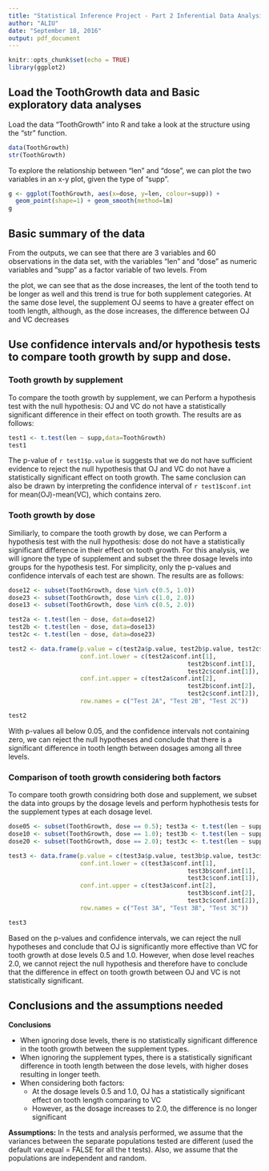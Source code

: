 ```yaml
---
title: "Statistical Inference Project - Part 2 Inferential Data Analysis"
author: "ALIU"
date: "September 18, 2016"
output: pdf_document
---
```


```r
knitr::opts_chunk$set(echo = TRUE)
library(ggplot2)
```

## Load the ToothGrowth data and Basic exploratory data analyses

Load the data “ToothGrowth” into R and take a look at the structure using the 
"str" function. 

```r
data(ToothGrowth)
str(ToothGrowth)
```

To explore the relationship between “len” and “dose”, we can plot the two 
variables in an x-y plot, given the type of “supp”.

```r
g <- ggplot(ToothGrowth, aes(x=dose, y=len, colour=supp)) + 
  geom_point(shape=1) + geom_smooth(method=lm)
g
```

## Basic summary of the data
From the outputs, we can see that there are 3 variables and 60 
observations in the data set, with the variables "len" and "dose" as numeric 
variables and "supp" as a factor variable of two levels. From

the plot, we can see that as the dose increases, the lent of the tooth tend to 
be longer as well and this trend is true for both supplement categories. At the 
same dose level, the supplement OJ seems to have a greater effect on tooth 
length, although, as the dose increases, the difference between OJ and VC decreases

## Use confidence intervals and/or hypothesis tests to compare tooth growth by supp and dose.

### Tooth growth by supplement
To compare the tooth growth by supplement, we can Perform a hypothesis test with the null hypothesis: OJ and VC do not have a statistically significant difference in their effect on tooth growth. The results are as follows:

```r
test1 <- t.test(len ~ supp,data=ToothGrowth)
test1
```

The p-value of  `r test1$p.value` is suggests that we do not have sufficient evidence to reject the null hypothesis that OJ and VC do not have a statistically significant effect on tooth growth. The same conclusion can also be drawn by interpreting the confidence interval of `r test1$conf.int` for mean(OJ)-mean(VC), which contains zero.

### Tooth growth by dose
Similiarly, to compare the tooth growth by dose, we can Perform a hypothesis test with the null hypothesis: dose do not have a statistically significant difference in their effect on tooth growth. For this analysis, we will ignore the type of supplement and subset the three dosage levels into groups for the hypothesis test. For simplicity, only the p-values and confidence intervals of each test are shown. The results are as follows:

```r
dose12 <- subset(ToothGrowth, dose %in% c(0.5, 1.0))
dose23 <- subset(ToothGrowth, dose %in% c(1.0, 2.0))
dose13 <- subset(ToothGrowth, dose %in% c(0.5, 2.0))

test2a <- t.test(len ~ dose, data=dose12)
test2b <- t.test(len ~ dose, data=dose13)
test2c <- t.test(len ~ dose, data=dose23)

test2 <- data.frame(p.value = c(test2a$p.value, test2b$p.value, test2c$p.value),
                    conf.int.lower = c(test2a$conf.int[1],
                                                  test2b$conf.int[1],
                                                  test2c$conf.int[1]),
                    conf.int.upper = c(test2a$conf.int[2],
                                                  test2b$conf.int[2],
                                                  test2c$conf.int[2]),
                    row.names = c("Test 2A", "Test 2B", "Test 2C"))

test2
```

With p-values all below 0.05, and the confidence intervals not containing zero, we can reject the null hypotheses and conclude that there is a significant difference in tooth length between dosages among all three levels.

### Comparison of tooth growth considering both factors
To compare tooth growth considring both dose and supplement, we subset the data into groups by the dosage levels and perform hyphothesis tests for the supplement types at each dosage level.

```r
dose05 <- subset(ToothGrowth, dose == 0.5); test3a <- t.test(len ~ supp, data=dose05)
dose10 <- subset(ToothGrowth, dose == 1.0); test3b <- t.test(len ~ supp, data=dose10)
dose20 <- subset(ToothGrowth, dose == 2.0); test3c <- t.test(len ~ supp, data=dose20)

test3 <- data.frame(p.value = c(test3a$p.value, test3b$p.value, test3c$p.value),
                    conf.int.lower = c(test3a$conf.int[1],
                                                  test3b$conf.int[1],
                                                  test3c$conf.int[1]),
                    conf.int.upper = c(test3a$conf.int[2],
                                                  test3b$conf.int[2],
                                                  test3c$conf.int[2]),
                    row.names = c("Test 3A", "Test 3B", "Test 3C"))

test3

```

Based on the p-values and confidence intervals, we can reject the null hypotheses and conclude that OJ is significantly more effective than VC for tooth growth at dose levels 0.5 and 1.0. However, when dose level reaches 2.0, we cannot reject the null hypothesis and therefore have to conclude that the difference in effect on tooth growth between OJ and VC is not statistically significant. 

## Conclusions and the assumptions needed

**Conclusions**

- When ignoring dose levels, there is no statistically significant difference in the tooth growth between the supplement types.
- When ignoring the supplement types, there is a statistically significant difference in tooth length between the dose levels, with higher doses resulting in longer teeth.
- When considering both factors:
    - At the dosage levels 0.5 and 1.0, OJ has a statistically significant effect on tooth length comparing to VC
    - However, as the dosage increases to 2.0, the difference is no longer significant

**Assumptions:**
In the tests and analysis performed, we assume that the variances between the separate populations tested are different (used the default var.equal = FALSE for all the t tests). Also, we assume that the populations are independent and random.